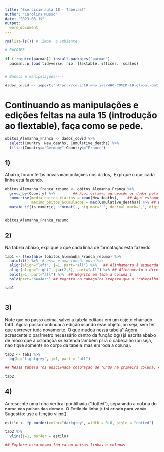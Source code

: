 ```yaml
---
title: "Exercicio aula 18 - Tabelas2"
author: "Carolina Musso"
date: "2023-03-15"
output:
  word_document
---
```


```r
rm(list=ls()) # limpa  o ambiente

# PACOTES ----

if (!require(pacman)) install.packages("pacman")
  pacman::p_load(tidyverse, rio, flextable, officer,  scales)


# Bancos e manipulações----

dados_covid <- import("https://covid19.who.int/WHO-COVID-19-global-data.csv")

```

# Continuando as manipulações e edições feitas na aula 15 (introdução ao flextable), faça como se pede. 


```r
obitos_Alemanha_Franca <- dados_covid %>% 
  select(Country, New_deaths, Cumulative_deaths) %>% 
  filter(Country=="Germany"|Country=="France")
```

## 1)

Abaixo, foram feitas novas manipulações nos dados,. Explique o que cada linha está fazendo. 

```r
obitos_Alemanha_Franca_resumo <- obitos_Alemanha_Franca %>% 
  group_by(Country) %>%        ## Aqui estamos agrupando os dados pela variável 'Country'
  summarise(media_obitos_diarios = mean(New_deaths),    ## Aqui estamos "sumarizando" o dado com cálculo de uma nova variável chamada "media_obitos_diarios". Essa variável é a média dos novos óbitos.
            maximo_obitos_acumulados = max(Cumulative_deaths)) %>% ## Dentro do mesmo summarise, criamos também a variável "maximo_obitos_acumulados", que calcula o valor máximo dentro da variável de óbitos acumulados
  mutate_if(is.numeric, ~format(., big.mar=".", decimal.mark=",", digits=4)) ## aqui estamos formatando os valores numéricos para que tenham vírgula como marcador de decimal e ponto como marcador de milhar.
  

obitos_Alemanha_Franca_resumo
```

## 2) 

Na tabela abaixo, explique o que cada linha de formatação está fazendo


```r
tab1 <- flextable (obitos_Alemanha_Franca_resumo) %>% 
  autofit() %>%  # essa é uma função nova %>% 
  align(align="left", j=1, part="all") %>%   ## Alinhamento à esquerda em toda a primeira coluna
  align(align="right", j=c(2,3), part="all") %>% ## Alinhamento à direita em todas as linhas das colunas 2 e 3
  bold(j=1, part="all") %>%  ## Negrito em toda a coluna 1
  bold(part="header") ## Negrito no cabeçalho (repare que o 'cabeçalho' é diferente de 'linha 1')

tab1
  
```

## 3) 

Note que no passo acima, salvei a tabela editada em um objeto chamado tab1. Agora posso continuar a edição usando esse objeto, ou seja, sem ter que escrever tudo novamente. O que mudou nessa tabela? 
Agora, acrescente o parâmetro necessário dentro da função bg() já escrita abaixo de modo que a coloraçõa se extenda também para o cabeçalho (ou seja, não fique somente no corpo da tabela, mas em toda a coluna).

```r
tab2 <- tab1 %>% 
  bg(bg="lightgrey", j=1, part = "all")

## Nessa tabela foi adicionada coloração de fundo na primeira coluna. Adicionando "part = all", fizemos com que a a regra de "primeira coluna" (dita pelo j=1) também se extendesse ao título e não apenas ao conteúdo.

tab2
```

## 4) 

Acrescente uma linha vertical pontilhada ("dotted"), separando a coluna do nome dos países das demais. O Estilo da linha já foi criado para vocês. Sugestão: use a função vline().

```r

estilo <- fp_border(color="darkgrey", width = 0.8, style = "dotted")

tab2 %>% 
  vline(j=1, border = estilo)

## Explore essa mesma lógica em outras linhas e colunas.

```



